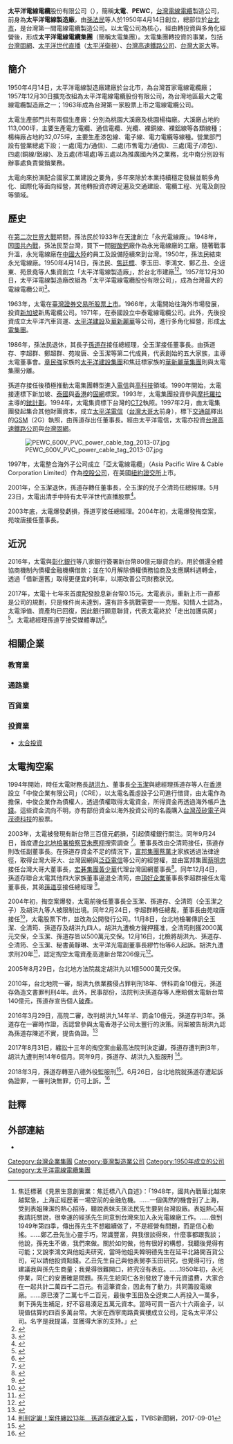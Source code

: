 {{Infobox_Company
| local_code_name       = TW
| local_code       = 03064800
| trading_name  = 太電, PEWC
| foundation    = 1950年4月14日
| founder       = [[孫法民|孫法民]]
| key_people    = 董事長：苑竣唐 <br/>總經理：孫道亨
| location      = {{flagicon|TWN}} [[桃園市|桃園市]][[楊梅區|楊梅區]]快速路五段858號
| industry      = 電器電纜
| revenue       = {{increase}}[[新台幣|新台幣]] 248.99 [[億|億]]元 (2017年)
| capital       = [[新台幣|新台幣]] 6,690,000,000 元
| assets        = [[新台幣|新台幣]] 41,471,842,000 元 <br/>(2017年)
| company_name  = 太平洋電線電纜股份有限公司
| company_name_en  = Pacific Electric Wire & Cable Co., Ltd. 
| company_logo  =
| company_type  = [[股份有限公司|股份有限公司]]
| traded_as      = {{twse|1602}} <br>(1963年8月15日上市)<br>(2004年4月28日公開發行)
| company_slogan = 顧客第一，品質領先,<br/>卓越生產，研究創新。
| products       = 各種電線電纜,光纜,金屬製品材料及配件之製造,加工,批發,零售。<br/>各種機械、電機、電氣器具及絕緣材料之製造、加工、批發、零售。<br/>通訊器材之網路,用戶,通訊測試等設備及其零組件之製造,維護。
| website = {{URL|http://www.pewc.com.tw}}
}}
'''太平洋電線電纜'''股份有限公司（{{twse|1602}}），簡稱'''太電'''、'''PEWC'''，[[台灣|台灣]][[電線|電線]][[電纜|電纜]]製造公司，前身為'''太平洋電線製造廠'''，由[[孫法民|孫法民]]等人於1950年4月14日創立，總部位於[[台北市|台北市]]，是台灣第一間電線電纜製造公司。以太電公司為核心，經由轉投資與多角化經營後，形成'''太平洋電線電纜集團'''（簡稱太電集團）。太電集團轉投資的事業，包括[[台灣固網|台灣固網]]、[[太平洋世代直播|太平洋世代直播]]（[[太平洋衛視|太平洋衛視]]）、[[台灣高速鐵路公司|台灣高速鐵路公司]]、[[台灣大哥大|台灣大哥大]]等。

==簡介==
1950年4月14日，太平洋電線製造廠建廠於台北市，為台灣首家電線電纜廠；1957年12月30日擴充改組為太平洋電線電纜股份有限公司，為台灣地區最大之電線電纜製造廠之一；1963年成為台灣第一家股票上市之電線電纜公司。

太電生產部門共有兩個生產廠：分別為桃園大溪廠及桃園楊梅廠。大溪廠占地約113,000坪，主要生產電力電纜、通信電纜、光纜、裸銅線、裸鋁線等各類線種；楊梅廠占地約32,075坪，主要生產漆包線、電子線、電力電纜等線種。營業部門設有營業總處下設；一處(電力/通信)、二處(市售電力/通信)、三處(電子/漆包)、四處(銅線/鋁線)、及五處(市場處)等五處以為推廣國內外之業務，北中南分別設有辦事處負責營銷業務。

太電向來扮演配合國家工業建設之要角，多年來除於本業持續穩定發展並朝多角化、國際化等面向經營，其他轉投資亦跨足遍及交通建設、電纜工程、光電及創投等領域。

==歷史==
在[[第二次世界大戰|第二次世界大戰]]期間，孫法民於1933年在[[天津|天津]]創立「永光電線廠」。1948年，因[[國共內戰|國共內戰]]，孫法民至台灣，買下一間[[碳酸鈣|碳酸鈣]]廠作為永光電線廠的工廠。隨著戰事升溫，永光電線廠在[[中國大陸|中國大陸]]的員工及設備陸續來到台灣。1950年，孫法民結束永光電線廠。1950年4月14日，孫法民、[[焦廷標|焦廷標]]、李玉田、李鴻文、鄭乙丑、仝迓東、苑景堯等人集資創立「太平洋電線製造廠」，於台北市建廠<ref>焦廷標著《見景生意創實業：焦廷標八八自述》：「1948年，國共內戰華北越來越緊急，上海正經歷著一場空前的金融危機。……一個偶然的機會到了上海，受到表姐陳潔的熱心招待，聽說表妹夫孫法民先生要到台灣設廠。表姐熱心幫我請託關說，很幸運的經孫先生同意到台灣來加入永光電線廠工作。……做到1949年第四季，傳出孫先生不想繼續做了，不是經營有問題，而是信心動搖。……鄭乙丑先生心靈手巧，常識豐富，與我很談得來，什麼事都跟我談；他說，孫先生不做，我們來做。關於如何做，他有很好的構想，我聽後覺得有可能；又說李鴻文與他姐夫研究，當時他姐夫韓明德先生在延平北路開百貨公司，可以請他投資點錢。乙丑先生自己與他表舅李玉田研究，也覺得可行，他建議我與孫先生商量；我覺得很難開口，終究沒有表庇。……1950年初，永光停業，同仁的安置確是問題。孫先生給同仁各別發放了幾千元資遣費，大家合在一起共計二萬四千二百元。有這筆資金，因此有了動力，共同籌設電線廠。……原已湊了二萬七千二百元，最後李玉田及仝迓東二人再投入一萬多，剩下孫先生補足，好不容易湊足五萬元資本。當時可買一百六十六兩金子，以現值估算約四百多萬台幣。大家在西寧南路貴賓樓成立公司，定名太平洋公司。名字是我提議，並獲得大家的支持。」</ref><ref>{{cite news|author1=王珮華|title=太電多角投資困愁城 華新沈穩打造締傳奇|url=http://old.ltn.com.tw/2003/new/jun/16/today-e4.htm|accessdate=2016-03-29|agency=自由時報|date=2003-06-16|archive-date=2016-04-10|archive-url=https://web.archive.org/web/20160410112543/http://old.ltn.com.tw/2003/new/jun/16/today-e4.htm|dead-url=no}}</ref>。1957年12月30日，太平洋電線製造廠改組為「太平洋電線電纜股份有限公司」，成為台灣最大的電線電纜公司<ref>{{Cite web |url = http://www.pewc.com.tw/tc/p1-about.php |title = 公司概述 |accessdate = 2018-07-22 |archive-date = 2018-07-22 |archive-url = https://web.archive.org/web/20180722054438/http://www.pewc.com.tw/tc/p1-about.php |dead-url = no }}</ref>。

1963年，太電在[[臺灣證券交易所|臺灣證券交易所]][[股票上市|股票上市]]。1966年，太電開始往海外市場發展，投資[[新加坡|新加坡]]新馬電纜公司。1971年，在泰國設立中泰電線電纜公司。此外，先後投資成立太平洋汽車貨運、[[太平洋建設|太平洋建設]]及[[華新麗華|華新麗華]]等公司，進行多角化經營，形成[[太電集團|太電集團]]。

1986年，孫法民退休，其長子[[孫道存|孫道存]]接任總經理，仝玉潔接任董事長。由孫道存、李超群、鄭超群、苑竣唐、仝玉潔等第二代成員，代表創始的五大家族，主導太電董事會。[[章民強|章民強]]家族的[[太平洋建設集團_(台灣)|太平洋建設集團]]和焦廷標家族的[[華新麗華集團|華新麗華集團]]則與太電集團分離。

孫道存接任後積極推動太電集團轉型進入[[電信|電信]]與[[高科技|高科技]]領域。1990年開始，太電接連標下新加坡、[[泰國|泰國]]與[[香港|香港]]的[[固網|固網]]標案。1993年，太電集團投資參與[[摩托羅拉|摩托羅拉]]主導的[[銥計劃|銥計劃]]。1994年，太電集資標下台灣的[[CT2|CT2]]執照。1997年2月，由太電集團發起集合其他財團資本，成立[[太平洋電信|太平洋電信]]（[[台灣大哥大|台灣大哥大]]前身），標下[[中華民國交通部|交通部]]釋出的[[GSM|GSM]]（2G）執照，由孫道存出任董事長。經由太平洋電信，太電亦投資[[台灣高速鐵路公司|台灣高速鐵路公司]]與[[台灣固網|台灣固網]]。

[[File:PEWC_600V_PVC_power_cable_tag_2013-07.jpg|thumb]]

1997年，太電整合海外子公司成立「亞太電線電纜」（Asia Pacific Wire & Cable Corporation Limited）作為[[控股公司|控股公司]]，在美國[[紐約證交所|紐約證交所]]上市。

2001年，仝玉潔退休，孫道存轉任董事長，仝玉潔的兒子仝清筠任總經理。5月23日，太電出清手中持有太平洋世代直播股票<ref>{{cite news|author1=李佩真|title=太電出清太平洋世代直播公司股票2.7萬張|url=http://www.wang168.com.tw/news/cshow.aspx?id=151405|accessdate=2016-04-09|agency=鉅亨網|date=2001-05-23|deadurl=yes|archiveurl=https://web.archive.org/web/20160421214513/http://www.wang168.com.tw/news/cshow.aspx?id=151405|archivedate=2016-04-21}}</ref>。

2003年底，太電爆發虧損，孫道亨接任總經理。2004年初，太電爆發掏空案，苑竣唐接任董事長。

==近況==
2016年，太電與[[彰化銀行|彰化銀行]]等八家銀行簽署新台幣80億元聯貸合約，用於償還全體協商機制內債權金融機構借款；並在10月解除債權債務協商及支應購料週轉金，透過「借新還舊」取得更便宜的利率，以期改善公司財務狀況。

2017年，太電十七年來首度配發股息新台幣0.15元。太電表示，重新上市一直都是公司的規劃，只是條件尚未達到，還有許多挑戰需要一一克服。知情人士認為，太電淨值、資產均已回復，因此銀行願意聯貸，代表太電終於「走出加護病房」<ref>{{cite news|title=太電配息 17年來首見|url=https://udn.com/news/story/7254/2676104｜accessdate=2018-08-21|agency=聯合新聞網|date=2017-09-01|accessdate=2022-01-29|archive-date=2019-05-20|archive-url=https://web.archive.org/web/20190520152947/https://udn.com/news/story/7254/2676104%EF%BD%9Caccessdate=2018-08-21|dead-url=no}}</ref>。太電總經理孫道亨接受媒體專訪<ref>{{cite news|title=孫道亨：看不見的電線，其實扮演居家安全重要角色！|url=http://home.appledaily.com.tw/article/index/20170812/37741014/news/｜accessdate=2018-08-21|agency=蘋果地產網|date=2017-08-12|accessdate=2022-01-29|archive-date=2019-05-19|archive-url=https://web.archive.org/web/20190519115446/http://home.appledaily.com.tw/article/index/20170812/37741014/news/%EF%BD%9Caccessdate=2018-08-21|dead-url=no}}</ref>。

==相關企業==
===教育業===
{{see also|龍華科技大學}}
===通路業===
{{see also|太電欣榮實業}}
===百貨業===
{{see also|太平洋崇光百貨}}
===投資業===
*[[太合投資|太合投資]]

==太電掏空案==
1994年開始，時任太電財務長[[胡洪九|胡洪九]]、董事長[[仝玉潔|仝玉潔]]與總經理孫道存等人在[[香港|香港]]設立「中俊企業有限公司」（CRE），以太電名義虛設子公司進行借貸，由太電作為擔保，中俊企業作為債權人，透過債權取得太電資金，所得資金再透過海外帳戶[[洗錢|洗錢]]。這些資金流向不明，亦有部份資金以海外投資公司的名義購入[[台灣茂矽電子|台灣茂矽電子]]與[[茂德科技|茂德科技]]的股票。

2003年，太電被發現有新台幣三百億元虧損，引起債權銀行關注。同年9月24日，首度遭[[台北地檢署|台北地檢署]][[檢察官|檢察官]][[朱應翔|朱應翔]]搜索調查 <ref>{{cite news|title=檢調搜太電 搬百箱證物|url=http://www.appledaily.com.tw/appledaily/article/headline/20030925/379083/|accessdate=2016-03-29|agency=台灣蘋果日報|date=2003-09-25|archive-date=2016-04-09|archive-url=https://web.archive.org/web/20160409085518/http://www.appledaily.com.tw/appledaily/article/headline/20030925/379083/|dead-url=no}}</ref>。董事長改由仝清筠接任，孫道存則改任副董事長。在孫道存資金不足的情況下，[[富邦集團|富邦集團]][[蔡萬才|蔡萬才]]家族透過法律途徑，取得台灣大哥大、台灣固網與[[泛亞電信|泛亞電信]]等公司的經營權，並由富邦集團[[蔡明忠|蔡明忠]]接任台灣大哥大董事長，[[宏碁集團|宏碁集團]][[黃少華|黃少華]]代理台灣固網董事長<ref>{{cite news|author1=黃美惠|title=富邦集團接掌台灣大|url=http://old.ltn.com.tw/2003/new/jun/10/today-e1.htm|accessdate=2016-03-29|agency=自由時報|date=2003-06-10|archive-date=2016-04-10|archive-url=https://web.archive.org/web/20160410092648/http://old.ltn.com.tw/2003/new/jun/10/today-e1.htm|dead-url=no}}</ref>。同年12月4日，孫道存聯合太電其他四大家族董事逼退仝清筠，由[[頂好企業|頂好企業]]董事長李超群接任太電董事長，其弟[[孫道亨|孫道亨]]接任總經理 <ref>{{cite news|author1=陳東豪、黃白雪|title=孫道存 四豪門逼退太電董座|url=http://www.appledaily.com.tw/appledaily/article/headline/20031220/582578/|accessdate=2016-03-29|agency=台灣蘋果日報|date=2003-12-20|archive-date=2016-04-09|archive-url=https://web.archive.org/web/20160409131525/http://www.appledaily.com.tw/appledaily/article/headline/20031220/582578/|dead-url=no}}</ref>。

2004年初，掏空案爆發，太電前後任董事長仝玉潔、孫道存、仝清筠（仝玉潔之子）及胡洪九等人被限制出境。同年2月24日，李超群轉任總裁，董事長由苑竣唐接任<ref>{{cite news|author1=陳雅潔|title=太電董事長換為苑竣唐|url=http://www.appledaily.com.tw/appledaily/article/finance/20040225/737965/|accessdate=2016-03-29|agency=台灣蘋果日報|date=2004-02-25|archive-date=2016-04-09|archive-url=https://web.archive.org/web/20160409115258/http://www.appledaily.com.tw/appledaily/article/finance/20040225/737965/|dead-url=no}}</ref>，太電股票下市，並改為公開發行公司。11月8日，台北地檢署傳訊仝玉潔、仝清筠、孫道存及胡洪九四人。胡洪九遭檢方聲押獲准，仝清筠則獲2000萬元交保，仝玉潔、孫道存皆以500萬元交保。12月16日，北檢將胡洪九、孫道存、仝清筠、仝玉潔、秘書黃靜琳、太平洋光電副董事長繆竹怡等6人起訴。胡洪九遭求刑20年<ref>{{cite news|title=太電掏空案審理13年終定讞 偵審大事記|url=https://udn.com/news/story/7321/2675778|accessdate=2018-08-21|agency=聯合新聞網|date=2017-08-31|archive-date=2018-08-22|archive-url=https://web.archive.org/web/20180822014843/https://udn.com/news/story/7321/2675778|dead-url=no}}</ref>，認定掏空太電資產高達新台幣206億元<ref>{{cite news|author1=楊國文|title=太電被淘空弊案 高院判孫道存3年、胡洪九14年半|url=http://news.ltn.com.tw/news/society/breakingnews/1647477|accessdate=2016-03-29|agency=自由時報|date=2016-03-29|archive-date=2016-03-31|archive-url=https://web.archive.org/web/20160331080751/http://news.ltn.com.tw/news/society/breakingnews/1647477|dead-url=no}}</ref>。

2005年8月29日，台北地方法院裁定胡洪九以1億5000萬元交保。

2010年，台北地院一審，胡洪九依業務侵占罪判刑18年、併科罰金10億元，孫道存偽造文書罪判刑4年。此外，民事部份，法院判決孫道存等人應賠償太電新台幣140億元，孫道存宣告個人[[破產|破產]]。

2016年3月29日，高院二審，改判胡洪九14年半、罰金10億元，孫道存判3年。孫道存在一審時作證，否認曾參與太電香港子公司太豐行的決策。同案被告胡洪九認為孫道存陳述不實，提告偽證。<ref>{{cite news|author1=張文川|title=孫道存被控偽證 再次開庭依然不認罪|url=http://news.ltn.com.tw/news/society/breakingnews/1675584|accessdate=2016-04-25|agency=自由時報|date=2016-04-25|archive-date=2016-04-26|archive-url=https://web.archive.org/web/20160426115943/http://news.ltn.com.tw/news/society/breakingnews/1675584|dead-url=no}}</ref>

2017年8月31日，纏訟十三年的掏空案由最高法院判決定讞，孫道存遭判刑3年，胡洪九遭判刑14年6個月。同年9月，孫道存、胡洪九入監服刑
<ref>[http://news.tvbs.com.tw/politics/763449 判刑定讞！案件纏訟13年　孫道存確定入監] {{Wayback|url=http://news.tvbs.com.tw/politics/763449 |date=20190521084638 }}，TVBS新聞網，2017-09-01</ref>。

2018年3月，孫道存轉至八德外役監服刑<ref>{{cite news|title=孫掏空200億判3年 孫道存請假獲准爽過端午|url=http://www.chinatimes.com/realtimenews/20180616002098-260402|accessdate=2018-08-21|agency=中國時報|5=|archive-date=2018-08-22|archive-url=https://web.archive.org/web/20180822014703/http://www.chinatimes.com/realtimenews/20180616002098-260402|dead-url=no}}</ref>。6月26日，台北地院就孫道存遭起訴偽證罪，一審判決無罪，仍可上訴。<ref>{{cite news|title=孫道存遭控偽證 北院1審判決無罪|url=https://news.ebc.net.tw/news.php?nid=118132｜accessdate=2018-08-21|agency=東森新聞|}}</ref>

==註釋==
{{reflist|2}}

==外部連結==
*{{Official|http://www.pewc.com.tw/}}

[[Category:台灣企業集團|Category:台灣企業集團]]
[[Category:臺灣製造業公司|Category:臺灣製造業公司]]
[[Category:1950年成立的公司|Category:1950年成立的公司]]
[[Category:太平洋電線電纜集團|Category:太平洋電線電纜集團]]